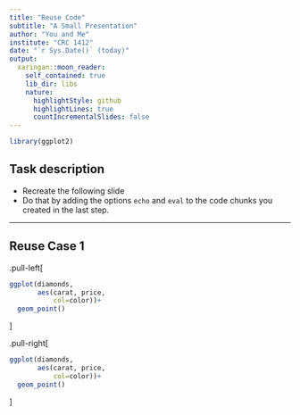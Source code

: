 ```yaml
---
title: "Reuse Code"
subtitle: "A Small Presentation"
author: "You and Me"
institute: "CRC 1412"
date: "`r Sys.Date()` (today)"
output:
  xaringan::moon_reader:
    self_contained: true
    lib_dir: libs
    nature:
      highlightStyle: github
      highlightLines: true
      countIncrementalSlides: false
---
```


```r
library(ggplot2)
```


## Task description

* Recreate the following slide
* Do that by adding the options `echo` and `eval` to the code chunks you created in the last step.

---

## Reuse Case 1

.pull-left[
```r
ggplot(diamonds,
       aes(carat, price, 
           col=color))+
  geom_point()
```
]

.pull-right[
```r
ggplot(diamonds,
       aes(carat, price, 
           col=color))+
  geom_point()
```
]

